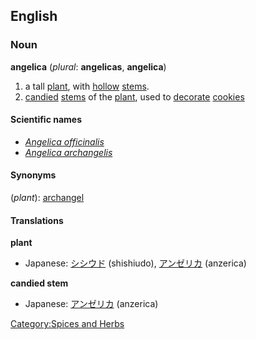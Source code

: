 {{Wikipedia}}
==English==

===Noun===
'''angelica''' (''plural'': '''angelicas''', '''angelica''')
# a tall [[plant]], with [[hollow]] [[stem]]s.
# [[candied]] [[stem]]s of the [[plant]], used to [[decorate]] [[cookies]]

====Scientific names====
*''[[Angelica officinalis]]''
*''[[Angelica archangelis]]''

====Synonyms====
(''plant''): [[archangel]]

====Translations====

'''plant'''
{{top}}
*Japanese: [[シシウド]] (shishiudo), [[アンゼリカ]] (anzerica)
{{mid}}
{{bottom}}

'''candied stem'''
{{top}}
*Japanese: [[アンゼリカ]] (anzerica)
{{mid}}
{{bottom}}

[[Category:Spices and Herbs]]